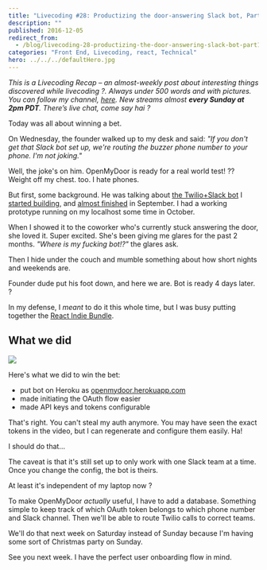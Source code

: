 ```yaml
---
title: "Livecoding #28: Productizing the door-answering Slack bot, Part 1"
description: ""
published: 2016-12-05
redirect_from:
  - /blog/livecoding-28-productizing-the-door-answering-slack-bot-part1/swizec/7267
categories: "Front End, Livecoding, react, Technical"
hero: ../../../defaultHero.jpg
---
```


_This is a Livecoding Recap – an almost-weekly post about interesting things discovered while livecoding ?. Always under 500 words and with pictures. You can follow my channel, [here](https://livecoding.tv/swizec). New streams almost **every Sunday at 2pm PDT**. There’s live chat, come say hai ?_

Today was all about winning a bet.

On Wednesday, the founder walked up to my desk and said: _"If you don't get that Slack bot set up, we're routing the buzzer phone number to your phone. I'm not joking."_

Well, the joke's on him. OpenMyDoor is ready for a real world test! ?? Weight off my chest. too. I hate phones.

But first, some background. He was talking about [the Twilio+Slack bot](https://swizec.com/blog/how-to-make-slack-and-twilio-talk-to-each-other/) I [started building](https://swizec.com/blog/livecoding-22-a-dooranswering-slackbot/), and [almost finished](https://swizec.com/blog/livecoding-23-slackbots-and-oauth/) in September. I had a working prototype running on my localhost some time in October.

When I showed it to the coworker who's currently stuck answering the door, she loved it. Super excited. She's been giving me glares for the past 2 months. _"Where is my fucking bot!?"_ the glares ask.

Then I hide under the couch and mumble something about how short nights and weekends are.

Founder dude put his foot down, and here we are. Bot is ready 4 days later. ?

In my defense, I _meant_ to do it this whole time, but I was busy putting together the [React Indie Bundle](http://www.reactindiebundle.com).

## What we did

![](https://swizec.com/wp-content/uploads/2016/12/Screen-Shot-2016-12-05-at-00.44.43.png)

Here's what we did to win the bet:

- put bot on Heroku as [openmydoor.herokuapp.com](https://openmydoor.herokuapp.com/)
- made initiating the OAuth flow easier
- made API keys and tokens configurable

That's right. You can't steal my auth anymore. You may have seen the exact tokens in the video, but I can regenerate and configure them easily. Ha!

I should do that…

The caveat is that it's still set up to only work with one Slack team at a time. Once you change the config, the bot is theirs.

At least it's independent of my laptop now ?

To make OpenMyDoor _actually_ useful, I have to add a database. Something simple to keep track of which OAuth token belongs to which phone number and Slack channel. Then we'll be able to route Twilio calls to correct teams.

We'll do that next week on Saturday instead of Sunday because I'm having some sort of Christmas party on Sunday.

See you next week. I have the perfect user onboarding flow in mind.
